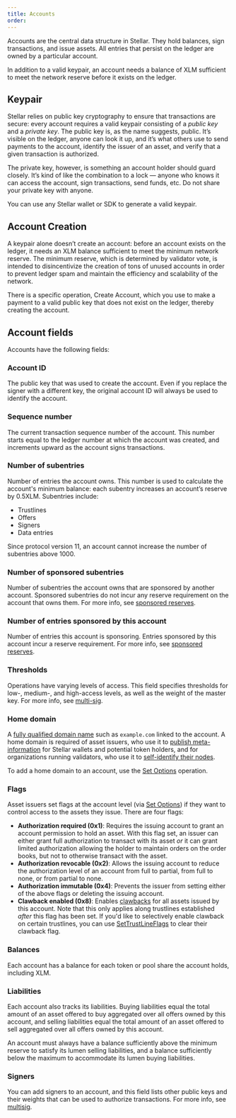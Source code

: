 ```yaml
---
title: Accounts
order:
---
```


Accounts are the central data structure in Stellar. They hold balances, sign transactions, and issue assets. All entries that persist on the ledger are owned by a particular account.

In addition to a valid keypair, an account needs a balance of XLM sufficient to meet the network reserve before it exists on the ledger.

## Keypair

Stellar relies on public key cryptography to ensure that transactions are secure: every account requires a valid keypair consisting of a _public key_ and a _private key_. The public key is, as the name suggests, public. It’s visible on the ledger, anyone can look it up, and it’s what others use to send payments to the account, identify the issuer of an asset, and verify that a given transaction is authorized.

The private key, however, is something an account holder should guard closely. It’s kind of like the combination to a lock — anyone who knows it can access the account, sign transactions, send funds, etc. Do not share your private key with anyone.

You can use any Stellar wallet or SDK to generate a valid keypair.

## Account Creation

A keypair alone doesn’t create an account: before an account exists on the ledger, it needs an XLM balance sufficient to meet the minimum network reserve. The minimum reserve, which is determined by validator vote, is intended to disincentivize the creation of tons of unused accounts in order to prevent ledger spam and maintain the efficiency and scalability of the network.

There is a specific operation, Create Account, which you use to make a payment to a valid public key that does not exist on the ledger, thereby creating the account.

## Account fields

Accounts have the following fields:

### Account ID

The public key that was used to create the account. Even if you replace the signer with a different key, the original account ID will always be used to identify the account.

### Sequence number

The current transaction sequence number of the account. This number starts equal to the ledger number at which the account was created, and increments upward as the account signs transactions.

### Number of subentries

Number of entries the account owns. This number is used to calculate the account's minimum balance: each subentry increases an account’s reserve by 0.5XLM. Subentries include:

- Trustlines
- Offers
- Signers
- Data entries

Since protocol version 11, an account cannot increase the number of subentries above 1000.

### Number of sponsored subentries

Number of subentries the account owns that are sponsored by another account. Sponsored subentries do not incur any reserve requirement on the account that owns them. For more info, see [sponsored reserves](./sponsored-reserves.mdx).

### Number of entries sponsored by this account

Number of entries this account is sponsoring. Entries sponsored by this account incur a reserve requirement. For more info, see [sponsored reserves](./sponsored-reserves.mdx).

### Thresholds

Operations have varying levels of access. This field specifies thresholds for low-, medium-, and high-access levels, as well as the weight of the master key. For more info, see [multi-sig](./multisig.mdx).

### Home domain

A [fully qualified domain name](https://en.wikipedia.org/wiki/Fully_qualified_domain_name) such as `example.com` linked to the account. A home domain is required of asset issuers, who use it to [publish meta-information](../issuing-assets/publishing-asset-info.mdx) for Stellar wallets and potential token holders, and for organizations running validators, who use it to [self-identify their nodes](https://github.com/stellar/stellar-protocol/blob/master/ecosystem/sep-0020.md).

To add a home domain to an account, use the [Set Options](../start/list-of-operations.mdx#set-options) operation.

### Flags

Asset issuers set flags at the account level (via [Set Options](../start/list-of-operations.mdx#set-options)) if they want to control access to the assets they issue. There are four flags:

- **Authorization required (0x1)**: Requires the issuing account to grant an account permission to hold an asset. With this flag set, an issuer can either grant full authorization to transact with its asset _or_ it can grant limited authorization allowing the holder to maintain orders on the order books, but not to otherwise transact with the asset.
- **Authorization revocable (0x2)**: Allows the issuing account to reduce the authorization level of an account from full to partial, from full to none, or from partial to none.
- **Authorization immutable (0x4)**: Prevents the issuer from setting either of the above flags or deleting the issuing account.
- **Clawback enabled (0x8)**: Enables [clawbacks](./clawbacks.mdx) for all assets issued by this account. Note that this only applies along trustlines established _after_ this flag has been set. If you'd like to selectively enable clawback on certain trustlines, you can use [SetTrustLineFlags](../start/list-of-operations.mdx#set-trust-line-flags) to clear their clawback flag.

### Balances

Each account has a balance for each token or pool share the account holds, including XLM.

### Liabilities

Each account also tracks its liabilities. Buying liabilities equal the total amount of an asset offered to buy aggregated over all offers owned by this account, and selling liabilities equal the total amount of an asset offered to sell aggregated over all offers owned by this account.

An account must always have a balance sufficiently above the minimum reserve to satisfy its lumen selling liabilities, and a balance sufficiently below the maximum to accommodate its lumen buying liabilities.

### Signers

You can add signers to an account, and this field lists other public keys and their weights that can be used to authorize transactions. For more info, see [multisig](./multisig.mdx).
